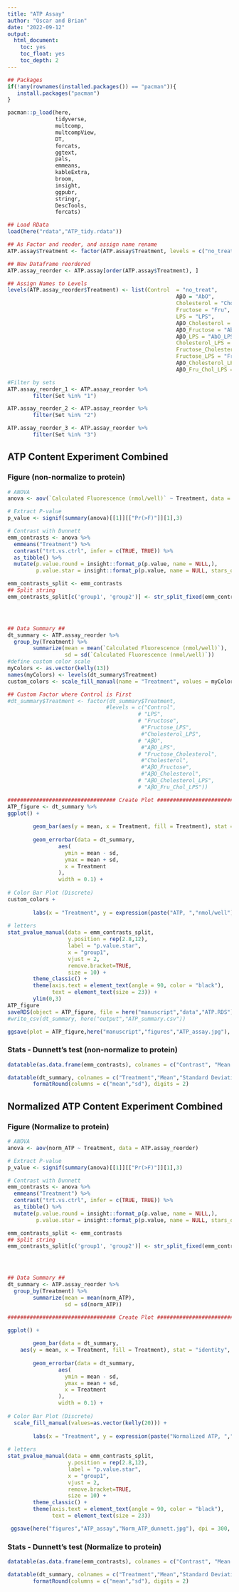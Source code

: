 ```yaml
---
title: "ATP Assay"
author: "Oscar and Brian"
date: "2022-09-12"
output:
  html_document:
    toc: yes
    toc_float: yes
    toc_depth: 2
---
```


<style type="text/css">
.main-container {
  max-width: 2000px;
  margin-left: auto;
  margin-right: auto;
}
</style>

```r
## Packages
if(!any(rownames(installed.packages()) == "pacman")){
   install.packages("pacman")
}

pacman::p_load(here,
               tidyverse,
               multcomp,
               multcompView,
               DT,
               forcats,
               ggtext,
               pals,
               emmeans,
               kableExtra,
               broom,
               insight,
               ggpubr,
               stringr,
               DescTools,
               forcats)

## Load RData
load(here("rdata","ATP_tidy.rdata"))


```


```r
## As Factor and reoder, and assign name rename
ATP.assay$Treatment <- factor(ATP.assay$Treatment, levels = c("no_treat", "AbO", "Chol", "Fru","LPS", "Chol_AbO","AbO_Fru", "AbO_LPS", "Chol_LPS", "Chol_Fru","Fru_LPS", "Chol_AbO_LPS","AbO_Fru_Chol_LPS"))

## New Dataframe reordered
ATP.assay_reorder <- ATP.assay[order(ATP.assay$Treatment), ]

## Assign Names to Levels
levels(ATP.assay_reorder$Treatment) <- list(Control  = "no_treat", 
                                                     AβO = "AbO",
                                                     Cholesterol = "Chol",
                                                     Fructose = "Fru",
                                                     LPS = "LPS",
                                                     AβO_Cholesterol = "Chol_AbO",
                                                     AβO_Fructose = "AbO_Fru",
                                                     AβO_LPS = "AbO_LPS",
                                                     Cholesterol_LPS = "Chol_LPS",
                                                     Fructose_Cholesterol = "Chol_Fru",
                                                     Fructose_LPS = "Fru_LPS",
                                                     AβO_Cholesterol_LPS = "Chol_AbO_LPS",
                                                     AβO_Fru_Chol_LPS = "AbO_Fru_Chol_LPS")

```

```r
#Filter by sets
ATP.assay_reorder_1 <- ATP.assay_reorder %>%
        filter(Set %in% "1")

ATP.assay_reorder_2 <- ATP.assay_reorder %>%
        filter(Set %in% "2")

ATP.assay_reorder_3 <- ATP.assay_reorder %>%
        filter(Set %in% "3")
```


## ATP Content Experiment Combined {.tabset .tabset-fade .tabset-pills}


### Figure (non-normalize to protein)

```r
# ANOVA
anova <- aov(`Calculated Fluorescence (nmol/well)` ~ Treatment, data = ATP.assay_reorder)

# Extract P-value
p_value <- signif(summary(anova)[[1]][["Pr(>F)"]][1],3)

# Contrast with Dunnett
emm_contrasts <- anova %>%
  emmeans("Treatment") %>%
  contrast("trt.vs.ctrl", infer = c(TRUE, TRUE)) %>%
  as_tibble() %>%
  mutate(p.value.round = insight::format_p(p.value, name = NULL,),
         p.value.star = insight::format_p(p.value, name = NULL, stars_only = TRUE)) 

emm_contrasts_split <- emm_contrasts
## Split string
emm_contrasts_split[c('group1', 'group2')] <- str_split_fixed(emm_contrasts_split$contrast, ' - ', 2) 




## Data Summary ##
dt_summary <- ATP.assay_reorder %>%
  group_by(Treatment) %>%
        summarize(mean = mean(`Calculated Fluorescence (nmol/well)`),
                  sd = sd(`Calculated Fluorescence (nmol/well)`))
#define custom color scale
myColors <- as.vector(kelly(13))
names(myColors) <- levels(dt_summary$Treatment)
custom_colors <- scale_fill_manual(name = "Treatment", values = myColors)

## Custom Factor where Control is First
#dt_summary$Treatment <- factor(dt_summary$Treatment, 
                               #levels = c("Control", 
                                         # "LPS",
                                         # "Fructose",
                                          #"Fructose_LPS",
                                          #"Cholesterol_LPS",
                                         # "AβO",
                                          #"AβO_LPS",
                                         # "Fructose_Cholesterol",
                                          #"Cholesterol",
                                          #"AβO_Fructose",
                                          #"AβO_Cholesterol",
                                         # "AβO_Cholesterol_LPS",
                                         # "AβO_Fru_Chol_LPS"))

################################## Create Plot ##################################
ATP_figure <- dt_summary %>%
ggplot() + 
        
        geom_bar(aes(y = mean, x = Treatment, fill = Treatment), stat = "identity", show.legend = TRUE) +
        
        geom_errorbar(data = dt_summary,
                aes(
                  ymin = mean - sd,
                  ymax = mean + sd,
                  x = Treatment
                ),
                width = 0.1) +
        
# Color Bar Plot (Discrete)
custom_colors + 
        
        labs(x = "Treatment", y = expression(paste("ATP, ","nmol/well")), subtitle = paste("ANOVA:", " P"," = ", paste0(p_value, collapse = NULL))) +
        
# letters
stat_pvalue_manual(data = emm_contrasts_split,
                   y.position = rep(2.8,12),
                   label = "p.value.star",
                   x = "group1",
                   vjust = 2,
                   remove.bracket=TRUE,
                   size = 10) +
        theme_classic() +
        theme(axis.text = element_text(angle = 90, color = "black"),
              text = element_text(size = 23)) +
        ylim(0,3)
ATP_figure
saveRDS(object = ATP_figure, file = here("manuscript","data","ATP.RDS"))
#write_csv(dt_summary, here("output","ATP_summary.csv"))
```


```r
ggsave(plot = ATP_figure,here("manuscript","figures","ATP_assay.jpg"), dpi = 300, width = 10, height = 8)

```



### Stats - Dunnett's test (non-normalize to protein)

```r
datatable(as.data.frame(emm_contrasts), colnames = c("Contrast", "Mean Diff", "SE", "DF"," Lower CI 95%", "Upper CI 95%","T.ratio","P.adjusted","P.rounded","Sig Level"))

datatable(dt_summary, colnames = c("Treatment","Mean","Standard Deviation (SD)")) %>%
        formatRound(columns = c("mean","sd"), digits = 2)
```





## Normalized ATP Content Experiment Combined {.tabset .tabset-fade .tabset-pills}


### Figure (Normalize to protein)

```r
# ANOVA
anova <- aov(norm_ATP ~ Treatment, data = ATP.assay_reorder)

# Extract P-value
p_value <- signif(summary(anova)[[1]][["Pr(>F)"]][1],3)

# Contrast with Dunnett
emm_contrasts <- anova %>%
  emmeans("Treatment") %>%
  contrast("trt.vs.ctrl", infer = c(TRUE, TRUE)) %>%
  as_tibble() %>%
  mutate(p.value.round = insight::format_p(p.value, name = NULL,),
         p.value.star = insight::format_p(p.value, name = NULL, stars_only = TRUE)) 

emm_contrasts_split <- emm_contrasts
## Split string
emm_contrasts_split[c('group1', 'group2')] <- str_split_fixed(emm_contrasts_split$contrast, ' - ', 2) 




## Data Summary ##
dt_summary <- ATP.assay_reorder %>%
  group_by(Treatment) %>%
        summarize(mean = mean(norm_ATP),
                  sd = sd(norm_ATP))

################################## Create Plot ##################################

ggplot() + 
        
        geom_bar(data = dt_summary,
    aes(y = mean, x = Treatment, fill = Treatment), stat = "identity", show.legend = FALSE) +
        
        geom_errorbar(data = dt_summary,
                aes(
                  ymin = mean - sd,
                  ymax = mean + sd,
                  x = Treatment
                ),
                width = 0.1) +
        
# Color Bar Plot (Discrete)
  scale_fill_manual(values=as.vector(kelly(20))) + 
        
        labs(x = "Treatment", y = expression(paste("Normalized ATP, ","nmol/ug/uL Protein")), subtitle = paste("ANOVA:", " P"," = ", paste0(p_value, collapse = NULL))) +
        
# letters
stat_pvalue_manual(data = emm_contrasts_split,
                   y.position = rep(2.8,12),
                   label = "p.value.star",
                   x = "group1",
                   vjust = 2,
                   remove.bracket=TRUE,
                   size = 10) +
        theme_classic() +
        theme(axis.text = element_text(angle = 90, color = "black"),
              text = element_text(size = 23)) 

```


```r
 ggsave(here("figures","ATP_assay","Norm_ATP_dunnett.jpg"), dpi = 300, width = 10, height = 8)
```



### Stats - Dunnett's test (Normalize to protein)

```r
datatable(as.data.frame(emm_contrasts), colnames = c("Contrast", "Mean Diff", "SE", "DF"," Lower CI 95%", "Upper CI 95%","T.ratio","P.adjusted","P.rounded","Sig Level"))

datatable(dt_summary, colnames = c("Treatment","Mean","Standard Deviation (SD)")) %>%
        formatRound(columns = c("mean","sd"), digits = 2)
```
